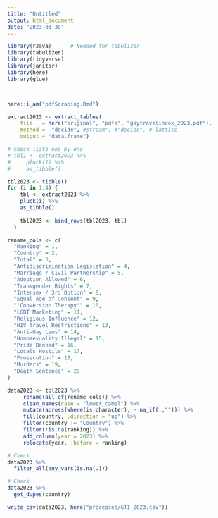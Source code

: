 ---
title: "Untitled"
output: html_document
date: "2023-03-30"
---




```{r}
library(rJava)      # Needed for tabulizer
library(tabulizer)
library(tidyverse)
library(janitor)
library(here)
library(glue)



here::i_am("pdfScraping.Rmd")
```






```{r}
extract2023 <- extract_tables(
    file   = here("original", "pdfs", "gaytravelindex_2023.pdf"),
    method =  "decide", #stream", #"decide", # lattice
    output = "data.frame")
```




```{r}
# check lists one by one
# tbl1 <- extract2023 %>%
#     pluck(1) %>%
#     as_tibble()
```



```{r}
tbl2023 <- tibble()
for (i in 1:4) {
    tbl <- extract2023 %>%
    pluck(i) %>%
    as_tibble()
    
    tbl2023 <- bind_rows(tbl2023, tbl)
  }
```




```{r}
rename_cols <- c(
  "Ranking" = 1,
  "Country" = 2,
  "Total" = 3,
  "Antidiscrimination Legislation" = 4,
  "Marriage / Civil Partnership" = 5,
  "Adoption Allowed" = 6,
  "Transgender Rights" = 7,
  "Intersex / 3rd Option" = 8,
  "Equal Age of Consent" = 9,
  "'Conversion Therapy'" = 10,
  "LGBT Marketing" = 11,
  "Religious Influence" = 12,
  "HIV Travel Restrictions" = 13,
  "Anti-Gay Laws" = 14,
  "Homosexuality Illegal" = 15,
  "Pride Banned" = 16,
  "Locals Hostile" = 17,
  "Prosecution" = 18,
  "Murders" = 19,
  "Death Sentence" = 20
)
```
       



```{r}
data2023 <- tbl2023 %>%
     rename(all_of(rename_cols)) %>%
     clean_names(case = "lower_camel") %>%
     mutate(across(where(is.character), ~ na_if(.,""))) %>%
     fill(country, .direction = "up") %>%
     filter(country != "Country") %>%
     filter(!is.na(ranking)) %>%
     add_column(year = 2023) %>%
     relocate(year, .before = ranking)
```



```{r}
# Check
data2023 %>%
  filter_all(any_vars(is.na(.)))
```



```{r}
# Check
data2023 %>%
  get_dupes(country)
```





```{r}
write_csv(data2023, here("processed/GTI_2023.csv"))
```









